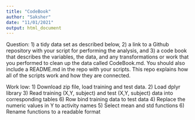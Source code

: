```yaml
---
title: "CodeBook"
author: "Saksher"
date: "11/01/2021"
output: html_document
---
```

Question:
1) a tidy data set as described below, 
2) a link to a Github repository with your script for performing the analysis, and 
3) a code book that describes the variables, the data, and any transformations or work that you performed to clean up the data called CodeBook.md. You should also include a README.md in the repo with your scripts. This repo explains how all of the scripts work and how they are connected.

Work low:
1) Download zip file, load training and test data.
2) Load dplyr library
3) Read training (X,Y, subject) and test (X,Y, subject) data into corresponding tables
6) Row bind training data to test data
4) Replace the numeric values in Y to activity names
5) Select mean and std functions 
6) Rename functions to a readable format


